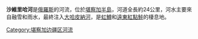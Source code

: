 '''沙維里哈河'''是[[俄羅斯|俄羅斯]]的河流，位於[[堪察加半島|堪察加半島]]，河道全長約24公里，河水主要來自融雪和雨水，最終注入[[大哈皮納河|大哈皮納河]]，是[[虹鱒|虹鱒]]和[[遠東紅點鮭|遠東紅點鮭]]的棲息地。

{{Russia-geo-stub}}

[[Category:堪察加边疆区河流|Category:堪察加边疆区河流]]